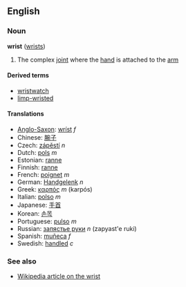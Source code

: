 ==English==
===Noun===
'''wrist''' ([[wrists]])

# The complex [[joint]] where the [[hand]] is attached to the [[arm]]

====Derived terms====
*[[wristwatch]]
*[[limp-wristed]]

====Translations====
*[[Anglo-Saxon]]: [[wríst]] ''f''
*Chinese: [[腕子]]
*Czech: [[zápěstí]] ''n''
*Dutch: [[pols]] ''m''
*Estonian: [[ranne#Estonian|ranne]]
*Finnish: [[ranne#Finnish|ranne]]
*French: [[poignet]] ''m''
*German: [[Handgelenk]] ''n''
*Greek: [[καρπός]] ''m'' (karpós)
*Italian: [[polso]] ''m''
*Japanese: [[手首]]
*Korean: [[손목]]
*Portuguese: [[pulso]] ''m''
*Russian: [[запястье руки]] ''n'' (zapyast'e ruki)
*Spanish: [[muñeca]] ''f''
*Swedish: [[handled#Swedish|handled]] ''c''

===See also===
*[[w:wrist|Wikipedia article on the wrist]]
